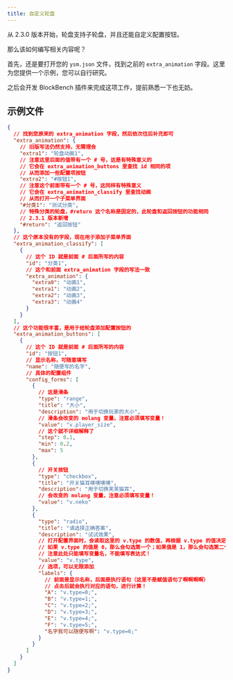 ```yaml
---
title: 自定义轮盘
---
```



从 2.3.0 版本开始，轮盘支持子轮盘，并且还能自定义配置按钮。

<ImageCard
  src="https://s2.loli.net/2025/01/30/5YTArJ3MUmg1qcD.png"
  title="自定义配置按钮（模型作者：星屑海螺）"
  description="芙宁娜模型中的自定义配置按钮。点击淡蓝色的配置按钮部分，即可在右侧打开图中的配置界面，进行相关显示设定。"
  href="/"
/>

那么该如何编写相关内容呢？

首先，还是要打开您的 `ysm.json` 文件，找到之前的 `extra_animation` 字段。这里为您提供一个示例，您可以自行研究。

之后会开发 BlockBench 插件来完成这项工作，提前熟悉一下也无妨。

## 示例文件

```json
{
  // 找到您原来的 extra_animation 字段，然后依次往后补充即可
  "extra_animation": {
    // 旧版写法仍然支持，无需理会
    "extra1": "轮盘动画1",
    // 注意这里后面的值带有一个 # 号，这是有特殊意义的
    // 它会在 extra_animation_buttons 里查找 id 相同的项
    // 从而添加一些配置项按钮
    "extra2": "#按钮1",
    // 注意这个前面带有一个 # 号，这同样有特殊意义
    // 它会在 extra_animation_classify 里查找动画
    // 从而打开一个子菜单界面
    "#分类1": "测试分类",
    // 特殊分类的轮盘，#return 这个名称是固定的，此轮盘和返回按钮的功能相同
    // 2.3.1 版本新增
    "#return": "返回按钮"
  },
  // 这个原本没有的字段，现在用于添加子菜单界面
  "extra_animation_classify": [
    {
      // 这个 ID 就是前面 # 后面所写的内容
      "id": "分类1",
      // 这个和前面 extra_animation 字段的写法一致
      "extra_animation": {
        "extra0": "动画1",
        "extra1": "动画2",
        "extra2": "动画3",
        "extra3": "动画4"
      }
    }
  ],
  // 这个功能很丰富，是用于给轮盘添加配置按钮的
  "extra_animation_buttons": [
    {
      // 这个 ID 就是前面 # 后面所写的内容
      "id": "按钮1",
      // 显示名称，可随意填写
      "name": "随便写的名字",
      // 具体的配置组件
      "config_forms": [
        {
          // 这是滑条
          "type": "range",
          "title": "大小",
          "description": "用于切换玩家的大小",
          // 滑条会改变的 molang 变量，注意必须填写变量！
          "value": "v.player_size",
          // 这个就不详细解释了
          "step": 0.1,
          "min": 0.2,
          "max": 5
        },
        {
          // 开关按钮
          "type": "checkbox",
          "title": "开关猫耳噢噢噢噢",
          "description": "用于切换芙芙猫耳",
          // 会改变的 molang 变量，注意必须填写变量！
          "value": "v.neko"
        },
        {
          "type": "radio",
          "title": "请选择正确答案",
          "description": "试试效果",
          // 打开配置界面时，会读取这里的 v.type 的数值，再根据 v.type 的值决定单选框勾选的位置；
          // 如果 v.type 的值是 0，那么会勾选第一个；如果值是 1，那么会勾选第二个；以此类推；
          // 注意此处只能填写变量名，不能填写表达式！
          "value": "v.type",
          // 选项，可以无限添加
          "labels": {
            // 前面是显示名称，后面是执行语句（这里不是赋值语句了啊啊啊啊）
            // 点击后就会执行对应的语句，进行计算！
            "A": "v.type=0;",
            "B": "v.type=1;",
            "C": "v.type=2;",
            "D": "v.type=3;",
            "E": "v.type=4;",
            "F": "v.type=5;",
            "名字我可以随便写啊": "v.type=6;"
          }
        }
      ]
    }
  ]
}
```
